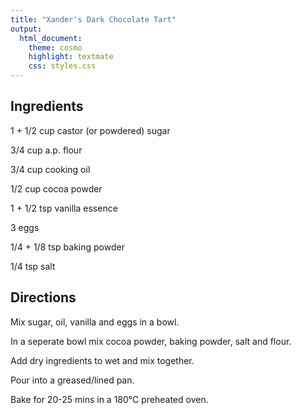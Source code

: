 ```yaml
---
title: "Xander's Dark Chocolate Tart"
output:
  html_document:
    theme: cosmo
    highlight: textmate
    css: styles.css
---
```


## Ingredients

1 + 1/2 cup castor (or powdered) sugar 

3/4 cup a.p. flour

3/4 cup cooking oil

1/2 cup cocoa powder

1 + 1/2 tsp vanilla essence

3 eggs

1/4 + 1/8 tsp baking powder

1/4 tsp salt

## Directions

Mix sugar, oil, vanilla and eggs in a bowl.

In a seperate bowl mix cocoa powder, baking powder, salt and flour.

Add dry ingredients to wet and mix together.

Pour into a greased/lined pan. 

Bake for 20-25 mins in a 180°C preheated oven.